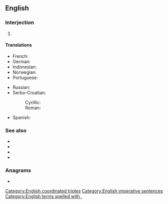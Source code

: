 ==English==

===Interjection===
{{en-interj|head=[[ready]], [[aim]], [[fire]][[!]]}}

# {{non-gloss definition|A sequence of commands used to order soldiers to carefully fire their weapons}}

====Translations====
{{trans-top|sequence of commands}}
* French: {{t|fr|prêts, visez, feu}}
* German: {{t|de|anlegen, zielen, Feuer}}
* Indonesian: {{t|id|bersiap, bidik, tembak}}
* Norwegian: {{t|no|klar, sikt, fyr}}
* Portuguese: {{t|pt|preparar, apontar, fogo}}
{{trans-mid}}
* Russian: {{t|ru|внима́ние, це́лься, ого́нь}}
* Serbo-Croatian:
*: Cyrillic: {{t|sh|спреми се, нишани, пали|sc=Cyrl}}
*: Roman: {{t|sh|spremi se, nišani, pali}}
* Spanish: {{t|es|listos, apunten, fuego}}
{{trans-bottom}}

===See also===
* {{l|en|lights, camera, action}}
* {{l|en|on your mark, get set, go}}
* {{l|en|ready, set, go}}
* {{l|en|ready, fire, aim}}

===Anagrams===
* {{anagrams|en|ready, fire, aim}}

[[Category:English coordinated triples]]
[[Category:English imperative sentences]]
[[Category:English terms spelled with ,]]